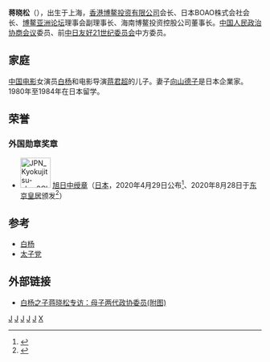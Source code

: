 '''蒋晓松'''（{{bd|1951年|11月8日|catIdx=J}}），出生于上海，[[香港博鳌投资有限公司|香港博鳌投资有限公司]]会长、日本BOAO株式会社会长、[[博鳌亚洲论坛|博鳌亚洲论坛]]理事会副理事长、海南博鳌投资控股公司董事长。[[中国人民政治协商会议|中国人民政治协商会议]]委员、前[[中日友好21世纪委员会|中日友好21世纪委员会]]中方委员。

==家庭==
[[中国电影|中国电影]]女演员[[白杨_(演员)|白杨]]和电影导演[[蒋君超|蒋君超]]的儿子。妻子[[向山德子|向山德子]]是日本企業家。1980年至1984年在日本留学。

==荣誉==
===外国勋章奖章===
* [[File:JPN_Kyokujitsu-sho_3Class_BAR.svg|60px]] [[旭日章|旭日中绶章]]（[[日本|日本]]，2020年4月29日公布<ref>{{ja}}{{cite web |url=https://www.mofa.go.jp/mofaj/files/100049366.pdf |title=令和２年春の外国人叙勲受章者名簿 |publisher=[[内阁府|内阁府]] |date=2020-04-29 |accessdate=2020-12-25 |archive-date=2021-03-09 |archive-url=https://web.archive.org/web/20210309234904/https://www.mofa.go.jp/mofaj/files/100049366.pdf |dead-url=no }}</ref>、2020年8月28日于[[东京皇居|东京皇居]]颁发<ref>{{cite web |url=https://www.thepaper.cn/newsDetail_forward_9303437 |title=蒋晓松授勋记 |website=澎湃新闻 |publisher=徐静波（微信号“静说日本”） |date=2020-09-23 |accessdate=2021-01-05 |archive-date=2021-01-08 |archive-url=https://web.archive.org/web/20210108211815/https://www.thepaper.cn/newsDetail_forward_9303437 |dead-url=no }}</ref>）

==参考==
*[[白杨_(演员)|白杨]]
*[[太子党|太子党]]

== 外部链接 ==
*[http://ent.sina.com.cn/s/m/2003-03-10/1307136711.html 白杨之子蒋晓松专访：母子两代政协委员(附图)] {{Wayback|url=http://ent.sina.com.cn/s/m/2003-03-10/1307136711.html |date=20111011002221 }}

[[Category:第十届全国政协委员|J]]
[[Category:第十一届全国政协委员|J]]
[[Category:第十二届全国政协委员|J]]
[[Category:中华人民共和国企业家|J]]
[[Category:上海人|J]]
[[Category:蔣姓|X]]